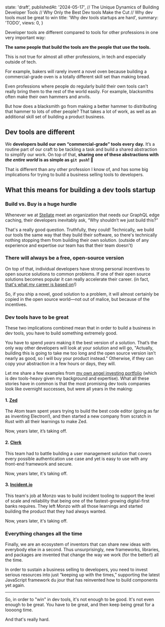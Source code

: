 
  state: 'draft',
  publishedAt: '2024-05-17',
  // The Unique Dynamics of Building Developer Tools
  // Why Only the Best Dev tools Make the Cut
  // Why dev tools must be great to win
  title: 'Why dev tools startups are hard',
  summary: 'TODO',
  views: 0,
}


<BlogPost meta={meta}>

Developer tools are different compared to tools for other professions in one very important way:

**The same people that build the tools are the people that use the tools.**

This is not true for almost all other professions, in tech and especially outside of tech.

For example, bakers will rarely invent a novel oven because building a commercial-grade oven is a totally different skill set than making bread.

Even professions where people do regularly build their own tools can't really bring them to the rest of the world easily. For example, blacksmiths often make their own hammers and anvils.

But how does a blacksmith go from making a better hammer to distributing that hammer to lots of other people? That takes a lot of work, as well as an additional skill set of building a product business.

## Dev tools are different

We **developers build our own “commercial-grade” tools every day.** It’s a routine part of our craft to be tackling a task and build a shared abstraction to simplify our work. On top of that, **sharing one of these abstractions with _the entire world_ is as simple as `git push`! 🤯**

That is different than any other profession I know of, and has some big implications for trying to build a business selling tools to developers.

## What this means for building a dev tools startup

### Build vs. Buy is a huge hurdle

Whenever we at [Stellate](https://stellate.co) meet an organization that needs our GraphQL edge caching, their developers inevitably ask, “Why shouldn’t we just build this?”

That's a really good question. Truthfully, they could! Technically, we build our tools the same way that they build their software, so there's technically nothing stopping them from building their own solution. (outside of any experience and expertise our team has that their team doesn't)

### There will always be a free, open-source version

On top of that, individual developers have strong personal incentives to open source solutions to common problems. If one of their open source solutions becomes popular it can really accelerate their career. (in fact, [that's what my career is based on](https://mxs.is/doc)!)

So, if you ship a novel, good solution to a problem, it will almost certainly be copied in the open source world—not out of malice, but because of the incentives.

### Dev tools have to be great

These two implications combined mean that in order to build a business in dev tools, you have to build something extremely good.

You have to spend _years_ making it the best version of a solution. That’s the only way other developers will look at your solution and will go, "Actually, building this is going to take me too long and the open source version isn’t nearly as good, so I will buy your product instead." Otherwise, if they can copy your abstraction in a few hours or days, they will.

Let me share a few examples from [my own angel investing portfolio](/investments) (which is dev tools-heavy given my background and expertise).
What all these stories have in common is that the most promising dev tools companies look like overnight successes, but were all years in the making:

#### 1. [Zed](https://zed.dev)

The Atom team spent years trying to build the best code editor (going as far as inventing Electron!), and then started a new company from scratch in Rust with all their learnings to make Zed.

Now, years later, it’s taking off.

#### 2. [Clerk](https://clerk.dev)

This team had to battle building a user management solution that covers every possible authentication use case and yet is easy to use with any front-end framework and secure.

Now, years later, it's taking off.

#### 3. [Incident.io](https://incident.io)

This team's job at Monzo was to build incident tooling to support the level of scale and reliability that being one of the fastest-growing digital-first banks requires. They left Monzo with all those learnings and started building the product that they had always wanted.

Now, years later, it's taking off.

### Everything changes all the time

Finally, we are an ecosystem of inventors that can share new ideas with everybody else in a second. Thus unsurprisingly, new frameworks, libraries, and packages are invented that change the way we work (for the better!) all the time.

In order to sustain a business selling to developers, you need to invest serious resources into just “keeping up with the times,” supporting the latest JavaScript framework du jour that has reinvented how to build components yet again.

---

So, in order to "win" in dev tools, it's not enough to be good. It's not even enough to be great. You have to be great, and then keep being great for a loooong time.

And that's really hard.

</BlogPost>
